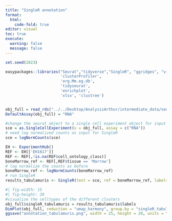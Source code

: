 ```yaml
---
title: "SingleR annotation"
format: 
  html:
    code-fold: true
editor: visual
toc: true
execute:
  warning: false
  message: false
---
```


```r
set.seed(2023)

easypackages::libraries("Seurat","tidyverse","SingleR", "ggridges", "viridis", "ggh4x", "celldex", "scCustomize", "SeuratWrappers", "ggExtra", "textTinyR", "patchwork", "pheatmap", "ggrepel", "tidyseurat", "ggpubr", "viridis", "writexl", "readxl", "presto", "scCustomize", "qs", "sctransform","glmGamPoi", "clusterProfiler", "enrichplot", "ExperimentHub", "scuttle" ,"cowplot",
                        'clusterProfiler',
                        'org.Mm.eg.db',
                        'tidyseurat',
                        'enrichplot',
                        'xlsx', 'clustree')


obj_full = read_rds("../../Desktop/AnalysisArthur/intermediate_data/seurat_obj_central.rds")
DefaultAssay(obj_full) = "RNA"
```

```r
#change the seurat object to a single cell experiment object for input in SingleR
sce = as.SingleCellExperiment(x = obj_full, assay = c("RNA"))
# need log normalized counts as input for SingleR
sce = logNormCounts(sce)

```

```r
EH <- ExperimentHub()
REF <- EH[['EH1617']]
REF <- REF[,!is.na(REF$cell_ontology_class)]
boneMarrow_ref <- REF[,REF$tissue == 'Marrow']
# log normalize the counts as before 
boneMarrow_ref <- logNormCounts(boneMarrow_ref)
# run SingleR
results_tabulamuris <- SingleR(test = sce, ref = boneMarrow_ref, labels = boneMarrow_ref$cell_ontology_class)
```

```r
#| fig-width: 15
#| fig-height: 20
#visualize the celltypes of the different clusters
obj_full$singleR_tabulamuris = results_tabulamuris$labels
DimPlot(obj_full, reduction = "umap_harmony", group.by = "singleR_tabulamuris", label = TRUE)
ggsave("annotation_tabulamuris.png", width = 25, height = 20, units = "cm", path = "../../Desktop/AnalysisArthur/Case_study_annotation")

```
